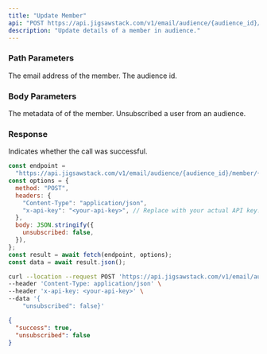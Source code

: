```yaml
---
title: "Update Member"
api: "POST https://api.jigsawstack.com/v1/email/audience/{audience_id}/member/{email}"
description: "Update details of a member in audience."
---
```


### Path Parameters

<ParamField path="email" type="string" required>
  The email address of the member.
</ParamField>

<ParamField path="audience_id" type="string" required>
  The audience id.
</ParamField>

### Body Parameters

<ParamField body="metadata" type="object">
  The metadata of of the member.
</ParamField>

<ParamField body="unsubscribed" type="boolean">
  Unsubscribed a user from an audience.
</ParamField>

<Snippet file="header.mdx" />

### Response

<ResponseField name="success" type="boolean">
  Indicates whether the call was successful.
</ResponseField>

<RequestExample>

```javascript Node.js
const endpoint =
  "https://api.jigsawstack.com/v1/email/audience/{audience_id}/member/{email}";
const options = {
  method: "POST",
  headers: {
    "Content-Type": "application/json",
    "x-api-key": "<your-api-key>", // Replace with your actual API key.
  },
  body: JSON.stringify({
    unsubscribed: false,
  }),
};
const result = await fetch(endpoint, options);
const data = await result.json();
```

```bash cURL
curl --location --request POST 'https://api.jigsawstack.com/v1/email/audience/{audience_id}/member/{email}' \
--header 'Content-Type: application/json' \
--header 'x-api-key: <your-api-key>' \
--data '{
    "unsubscribed": false}'
```

</RequestExample>

<ResponseExample>

```json Response
{
  "success": true,
  "unsubscribed": false
}
```

</ResponseExample>

